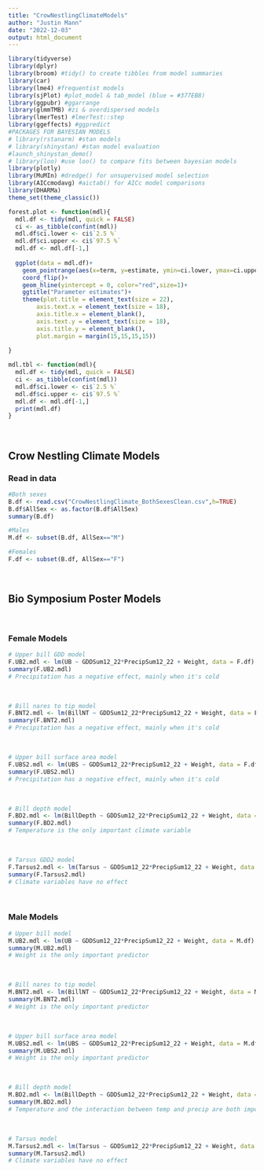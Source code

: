 ```yaml
---
title: "CrowNestlingClimateModels"
author: "Justin Mann"
date: "2022-12-03"
output: html_document
---
```


```r
library(tidyverse)
library(dplyr)
library(broom) #tidy() to create tibbles from model summaries
library(car)
library(lme4) #frequentist models  
library(sjPlot) #plot_model & tab_model (blue = #377EB8)
library(ggpubr) #ggarrange
library(glmmTMB) #zi & overdispersed models
library(lmerTest) #lmerTest::step
library(ggeffects) #ggpredict
#PACKAGES FOR BAYESIAN MODELS
# library(rstanarm) #stan models
# library(shinystan) #stan model evaluation
#launch_shinystan_demo()
# library(loo) #use loo() to compare fits between bayesian models
library(plotly)
library(MuMIn) #dredge() for unsupervised model selection
library(AICcmodavg) #aictab() for AICc model comparisons
library(DHARMa)
theme_set(theme_classic())
```


```r
forest.plot <- function(mdl){
  mdl.df <- tidy(mdl, quick = FALSE)
  ci <- as_tibble(confint(mdl))
  mdl.df$ci.lower <- ci$`2.5 %`
  mdl.df$ci.upper <- ci$`97.5 %`
  mdl.df <- mdl.df[-1,]
  
  ggplot(data = mdl.df)+
    geom_pointrange(aes(x=term, y=estimate, ymin=ci.lower, ymax=ci.upper), size=1, shape=20)+
    coord_flip()+
    geom_hline(yintercept = 0, color="red",size=1)+
    ggtitle("Parameter estimates")+
    theme(plot.title = element_text(size = 22),
        axis.text.x = element_text(size = 18),
        axis.title.x = element_blank(),
        axis.text.y = element_text(size = 18),
        axis.title.y = element_blank(),
        plot.margin = margin(15,15,15,15))
  
}
```

```r
mdl.tbl <- function(mdl){
  mdl.df <- tidy(mdl, quick = FALSE)
  ci <- as_tibble(confint(mdl))
  mdl.df$ci.lower <- ci$`2.5 %`
  mdl.df$ci.upper <- ci$`97.5 %`
  mdl.df <- mdl.df[-1,]
  print(mdl.df)
}
```

<br> 


## Crow Nestling Climate Models 


### Read in data

```r
#Both sexes
B.df <- read.csv("CrowNestlingClimate_BothSexesClean.csv",h=TRUE)
B.df$AllSex <- as.factor(B.df$AllSex)
summary(B.df)

#Males
M.df <- subset(B.df, AllSex=="M")

#Females 
F.df <- subset(B.df, AllSex=="F")
```
<br>


## Bio Symposium Poster Models 
<br>

### Female Models

```r
# Upper bill GDD model
F.UB2.mdl <- lm(UB ~ GDDSum12_22*PrecipSum12_22 + Weight, data = F.df)
summary(F.UB2.mdl)
# Precipitation has a negative effect, mainly when it's cold
```
<br>

```r
# Bill nares to tip model
F.BNT2.mdl <- lm(BillNT ~ GDDSum12_22*PrecipSum12_22 + Weight, data = F.df)
summary(F.BNT2.mdl)
# Precipitation has a negative effect, mainly when it's cold
```
<br>

```r
# Upper bill surface area model
F.UBS2.mdl <- lm(UBS ~ GDDSum12_22*PrecipSum12_22 + Weight, data = F.df)
summary(F.UBS2.mdl)
# Precipitation has a negative effect, mainly when it's cold
```
<br>

```r
# Bill depth model
F.BD2.mdl <- lm(BillDepth ~ GDDSum12_22*PrecipSum12_22 + Weight, data = F.df)
summary(F.BD2.mdl)
# Temperature is the only important climate variable
```
<br>

```r
# Tarsus GDD2 model
F.Tarsus2.mdl <- lm(Tarsus ~ GDDSum12_22*PrecipSum12_22 + Weight, data = F.df)
summary(F.Tarsus2.mdl)
# Climate variables have no effect
```
<br>



### Male Models

```r
# Upper bill model
M.UB2.mdl <- lm(UB ~ GDDSum12_22*PrecipSum12_22 + Weight, data = M.df)
summary(M.UB2.mdl)
# Weight is the only important predictor
```
<br>

```r
# Bill nares to tip model
M.BNT2.mdl <- lm(BillNT ~ GDDSum12_22*PrecipSum12_22 + Weight, data = M.df)
summary(M.BNT2.mdl)
# Weight is the only important predictor
```
<br>

```r
# Upper bill surface area model
M.UBS2.mdl <- lm(UBS ~ GDDSum12_22*PrecipSum12_22 + Weight, data = M.df)
summary(M.UBS2.mdl)
# Weight is the only important predictor
```
<br>

```r
# Bill depth model
M.BD2.mdl <- lm(BillDepth ~ GDDSum12_22*PrecipSum12_22 + Weight, data = M.df)
summary(M.BD2.mdl)
# Temperature and the interaction between temp and precip are both important
```
<br>

```r
# Tarsus model
M.Tarsus2.mdl <- lm(Tarsus ~ GDDSum12_22*PrecipSum12_22 + Weight, data = M.df)
summary(M.Tarsus2.mdl)
# Climate variables have no effect
```
<br>






